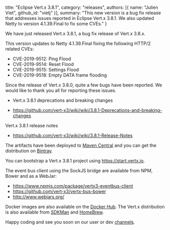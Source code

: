   title: "Eclipse Vert.x 3.8.1",
  category: "releases",
  authors: [{
    name: "Julien Viet",
    github_id: "vietj"
  }],
  summary: "This new version is a bug fix release that addresses issues reported in Eclipse Vert.x 3.8.1. We also updated Netty to version 4.1.39.Final to fix some CVEs."
}

We have just released Vert.x 3.8.1, a bug fix release of Vert.x 3.8.x.

This version updates to Netty 4.1.39.Final fixing the following HTTP/2 related CVEs:

- CVE-2019-9512: Ping Flood
- CVE-2019-9514: Reset Flood
- CVE-2019-9515: Settings Flood
- CVE-2019-9518: Empty DATA frame flooding

Since the release of Vert.x 3.8.0, quite a few bugs have been reported. We would like to thank you all for reporting these issues.

* Vert.x 3.8.1 deprecations and breaking changes

* https://github.com/vert-x3/wiki/wiki/3.8.1-Deprecations-and-breaking-changes

Vert.x 3.8.1 release notes

* https://github.com/vert-x3/wiki/wiki/3.8.1-Release-Notes

The artifacts have been deployed to [Maven Central](http://search.maven.org/#search%7Cga%7C1%7Cg%3A%22io.vertx%22%20AND%20v%3A%223.8.1%22) and you can get the distribution on [Bintray](https://bintray.com/vertx/downloads/distribution/3.8.1/view).

You can bootstrap a Vert.x 3.8.1 project using https://start.vertx.io.

The event bus client using the SockJS bridge are available from NPM, Bower and as a WebJar:

* https://www.npmjs.com/package/vertx3-eventbus-client
* https://github.com/vert-x3/vertx-bus-bower
* http://www.webjars.org/

Docker images are also available on the [Docker Hub](https://hub.docker.com/u/vertx/). The Vert.x distribution is also available from [SDKMan](http://sdkman.io/index.html) and [HomeBrew](http://brew.sh/).

Happy coding and see you soon on our user or dev [channels](https://vertx.io/community).
